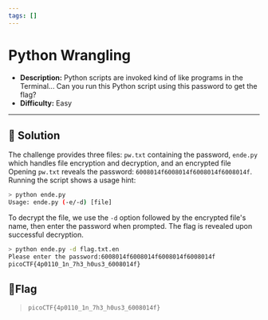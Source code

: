 ---
tags: []
---
# Python Wrangling

- **Description:** Python scripts are invoked kind of like programs in the Terminal... Can you run this Python script using this password to get the flag?
- **Difficulty:** Easy

---

## 🔎 Solution
The challenge provides three files: `pw.txt` containing the password, `ende.py` which handles file encryption and decryption, and an encrypted file
Opening `pw.txt` reveals the password: `6008014f6008014f6008014f6008014f`.  
Running the script shows a usage hint:
```bash
> python ende.py         
Usage: ende.py (-e/-d) [file]
```

To decrypt the file, we use the `-d` option followed by the encrypted file's name, then enter the password when prompted.
The flag is revealed upon successful decryption.
```bash
> python ende.py -d flag.txt.en                     
Please enter the password:6008014f6008014f6008014f6008014f
picoCTF{4p0110_1n_7h3_h0us3_6008014f}
```

## 🚩Flag
> `picoCTF{4p0110_1n_7h3_h0us3_6008014f}`
